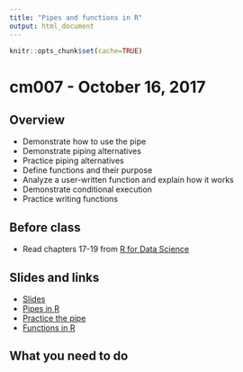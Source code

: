 ```yaml
---
title: "Pipes and functions in R"
output: html_document
---
```


```r
knitr::opts_chunk$set(cache=TRUE)
```

# cm007 - October 16, 2017

## Overview

* Demonstrate how to use the pipe
* Demonstrate piping alternatives
* Practice piping alternatives
* Define functions and their purpose
* Analyze a user-written function and explain how it works
* Demonstrate conditional execution
* Practice writing functions

## Before class

* Read chapters 17-19 from [R for Data Science](http://r4ds.had.co.nz/)

## Slides and links

* [Slides](extras/cm007_slides.html)
* [Pipes in R](program_pipes.html)
* [Practice the pipe](program_pipes_exercise.html)
* [Functions in R](program_functions.html)

## What you need to do


